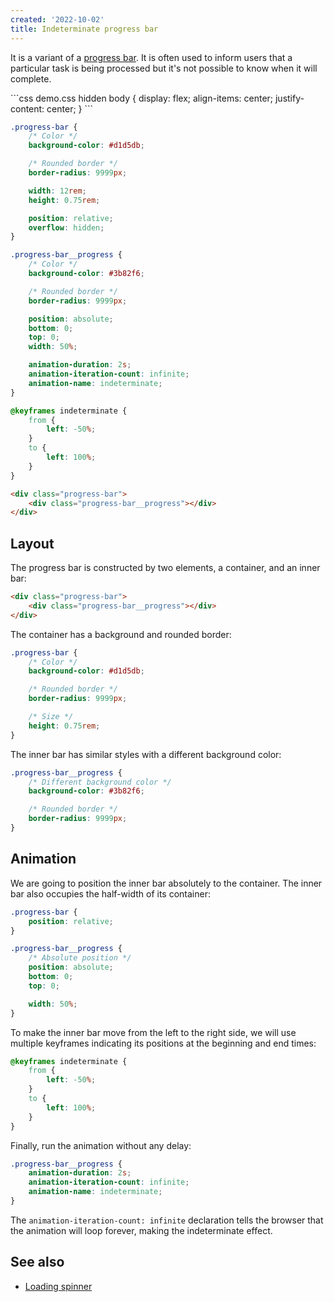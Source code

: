 ```yaml
---
created: '2022-10-02'
title: Indeterminate progress bar
---
```


It is a variant of a [progress bar](https://phuoc.ng/collection/css-layout/progress-bar). It is often used to inform users that a particular task is being processed but it's not possible to know when it will complete.

<Playground>
```css demo.css hidden
body {
    display: flex;
    align-items: center;
    justify-content: center;
}
```

```css styles.css
.progress-bar {
    /* Color */
    background-color: #d1d5db;

    /* Rounded border */
    border-radius: 9999px;

    width: 12rem;
    height: 0.75rem;

    position: relative;
    overflow: hidden;
}

.progress-bar__progress {
    /* Color */
    background-color: #3b82f6;

    /* Rounded border */
    border-radius: 9999px;

    position: absolute;
    bottom: 0;
    top: 0;
    width: 50%;

    animation-duration: 2s;
    animation-iteration-count: infinite;
    animation-name: indeterminate;
}

@keyframes indeterminate {
    from {
        left: -50%;
    }
    to {
        left: 100%;
    }
}
```

```html index.html
<div class="progress-bar">
    <div class="progress-bar__progress"></div>
</div>
```
</Playground>

## Layout

The progress bar is constructed by two elements, a container, and an inner bar:

```html
<div class="progress-bar">
    <div class="progress-bar__progress"></div>
</div>
```

The container has a background and rounded border:

```css
.progress-bar {
    /* Color */
    background-color: #d1d5db;

    /* Rounded border */
    border-radius: 9999px;

    /* Size */
    height: 0.75rem;
}
```

The inner bar has similar styles with a different background color:

```css
.progress-bar__progress {
    /* Different background color */
    background-color: #3b82f6;

    /* Rounded border */
    border-radius: 9999px;
}
```

## Animation

We are going to position the inner bar absolutely to the container. The inner bar also occupies the half-width of its container:

```css
.progress-bar {
    position: relative;
}

.progress-bar__progress {
    /* Absolute position */
    position: absolute;
    bottom: 0;
    top: 0;

    width: 50%;
}
```

To make the inner bar move from the left to the right side, we will use multiple keyframes indicating its positions at the beginning and end times:

```css
@keyframes indeterminate {
    from {
        left: -50%;
    }
    to {
        left: 100%;
    }
}
```

Finally, run the animation without any delay:

```css
.progress-bar__progress {
    animation-duration: 2s;
    animation-iteration-count: infinite;
    animation-name: indeterminate;
}
```

The `animation-iteration-count: infinite` declaration tells the browser that the animation will loop forever, making the indeterminate effect.

## See also

-   [Loading spinner](https://phuoc.ng/collection/css-animation/loading-spinner)

